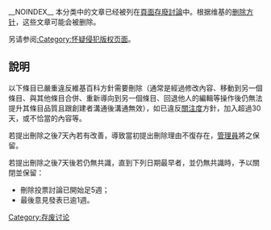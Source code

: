 __NOINDEX__
{{hidden category}}
{{empty category}}
{{Bot use warning|bots=[[User:A2093064-bot|User:A2093064-bot]]}}
本分类中的文章已经被列在[[Wikipedia:頁面存廢討論|頁面存廢討論]]中。根据维基的[[Wikipedia:删除方针|删除方针]]，这些文章可能会被删除。

另请参阅[[:Category:怀疑侵犯版权页面|:Category:怀疑侵犯版权页面]]。
==說明==
以下條目已嚴重違反維基百科方針需要刪除（通常是經過修改內容、移動到另一個條目、與其他條目合併、重新導向到另一個條目、回退他人的編輯等操作後仍無法提升其條目品質且跟創建者溝通後溝通無效），如已違反[[Wikipedia:关注度|關注度]]方針，加入{{tl|Notability}}超過30天，或不恰當的內容等。

若提出刪除之後7天內若有改善，導致當初提出刪除理由不復存在，[[Wikipedia:管理員|管理員]]將之保留。

若提出刪除之後7天後若仍無共識，直到下列日期最早者，並仍無共識時，予以關閉並保留：
*刪除投票討論已開始足5週；
*最後意見發表已逾1週。

[[Category:存废讨论|Category:存废讨论]]